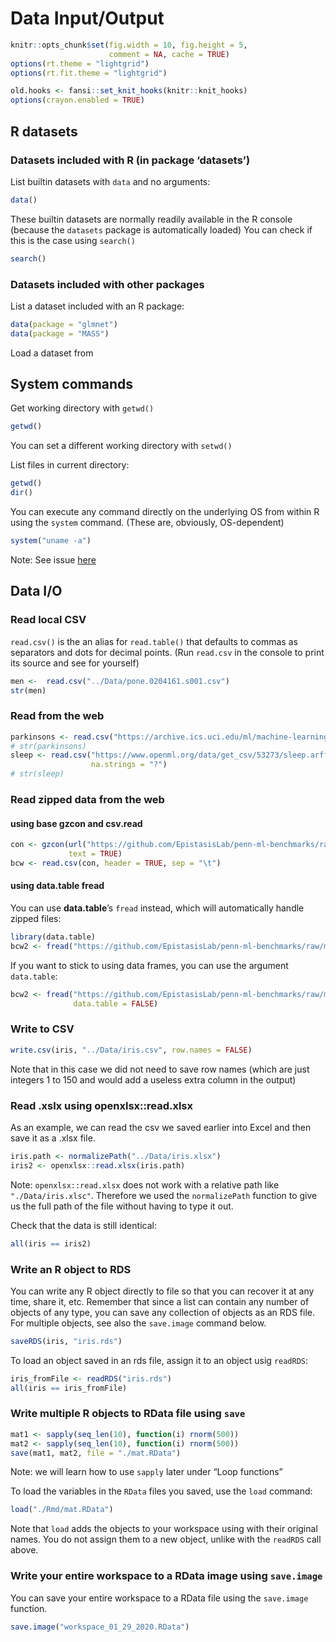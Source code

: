 # Data Input/Output {#dataio}

```r
knitr::opts_chunk$set(fig.width = 10, fig.height = 5,
                      comment = NA, cache = TRUE) 
options(rt.theme = "lightgrid")
options(rt.fit.theme = "lightgrid")
```

```r
old.hooks <- fansi::set_knit_hooks(knitr::knit_hooks)
options(crayon.enabled = TRUE)
```

## R datasets
### Datasets included with R (in package 'datasets')
List builtin datasets with `data` and no arguments:
```r
data()
```
These builtin datasets are normally readily available in the R console (because the `datasets` package is automatically loaded)
You can check if this is the case using `search()`
```r
search()
```


### Datasets included with other packages
List a dataset included with an R package:
```r
data(package = "glmnet")
data(package = "MASS")
```

Load a dataset from

## System commands
Get working directory with `getwd()`
```r
getwd()
```

You can set a different working directory with `setwd()`  

List files in current directory:
```r
getwd()
dir()
```

You can execute any command directly on the underlying OS from within R using the `system` command. (These are, obviously, OS-dependent)
```r
system("uname -a")
```

Note: See issue [here](https://stackoverflow.com/questions/27388964/rmarkdown-not-outputting-results-of-system-command-to-html-file)

## Data I/O
### Read local CSV
`read.csv()` is the an alias for `read.table()` that defaults to commas as separators and dots for decimal points. (Run `read.csv` in the console to print its source and see for yourself)
```r
men <-  read.csv("../Data/pone.0204161.s001.csv")
str(men)
```

### Read from the web
```r
parkinsons <- read.csv("https://archive.ics.uci.edu/ml/machine-learning-databases/parkinsons/parkinsons.data")
# str(parkinsons)
sleep <- read.csv("https://www.openml.org/data/get_csv/53273/sleep.arff",
                  na.strings = "?")
# str(sleep)
```


### Read zipped data from the web 
#### using base gzcon and csv.read
```r
con <- gzcon(url("https://github.com/EpistasisLab/penn-ml-benchmarks/raw/master/datasets/classification/breast-cancer-wisconsin/breast-cancer-wisconsin.tsv.gz"),
             text = TRUE)
bcw <- read.csv(con, header = TRUE, sep = "\t")
```

#### using data.table fread
You can use __data.table__'s `fread` instead, which will automatically handle zipped files:
```r
library(data.table)
bcw2 <- fread("https://github.com/EpistasisLab/penn-ml-benchmarks/raw/master/datasets/classification/breast-cancer-wisconsin/breast-cancer-wisconsin.tsv.gz")
```

If you want to stick to using data frames, you can use the argument `data.table`:
```r
bcw2 <- fread("https://github.com/EpistasisLab/penn-ml-benchmarks/raw/master/datasets/classification/breast-cancer-wisconsin/breast-cancer-wisconsin.tsv.gz",
              data.table = FALSE)
```

### Write to CSV
```r
write.csv(iris, "../Data/iris.csv", row.names = FALSE)
```
Note that in this case we did not need to save row names (which are just integers 1 to  150 and would add a useless extra column in the output)

### Read .xslx using openxlsx::read.xlsx
As an example, we can read the csv we saved earlier into Excel and then save it as a .xlsx file.  

```r
iris.path <- normalizePath("../Data/iris.xlsx")
iris2 <- openxlsx::read.xlsx(iris.path)
```

Note: `openxlsx::read.xlsx` does not work with a relative path like `"./Data/iris.xlsc"`. Therefore we used the `normalizePath` function to give us the full path of the file without having to type it out.

Check that the data is still identical:
```r
all(iris == iris2)
```

### Write an R object to RDS
You can write any R object directly to file so that you can recover it at any time, share it, etc. Remember that since a list can contain any number of objects of any type, you can save any collection of objects as an RDS file. For multiple objects, see also the `save.image` command below.
```r
saveRDS(iris, "iris.rds")
```

To load an object saved in an rds file, assign it to an object  usig `readRDS`:
```r
iris_fromFile <- readRDS("iris.rds")
all(iris == iris_fromFile)
```


### Write multiple R objects to RData file using `save`
```r
mat1 <- sapply(seq_len(10), function(i) rnorm(500))
mat2 <- sapply(seq_len(10), function(i) rnorm(500))
save(mat1, mat2, file = "./mat.RData")
```
Note: we will learn how to use `sapply` later under "Loop functions"

To load the variables in the `RData` files you saved, use the `load` command:
```r
load("./Rmd/mat.RData")
```

Note that `load` adds the objects to your workspace using with their original names. You do not assign them to a new object, unlike with the `readRDS` call above.

### Write your entire workspace to a RData image using `save.image`
You can save your entire workspace to a RData file using the `save.image` function.  
```r
save.image("workspace_01_29_2020.RData")
```
